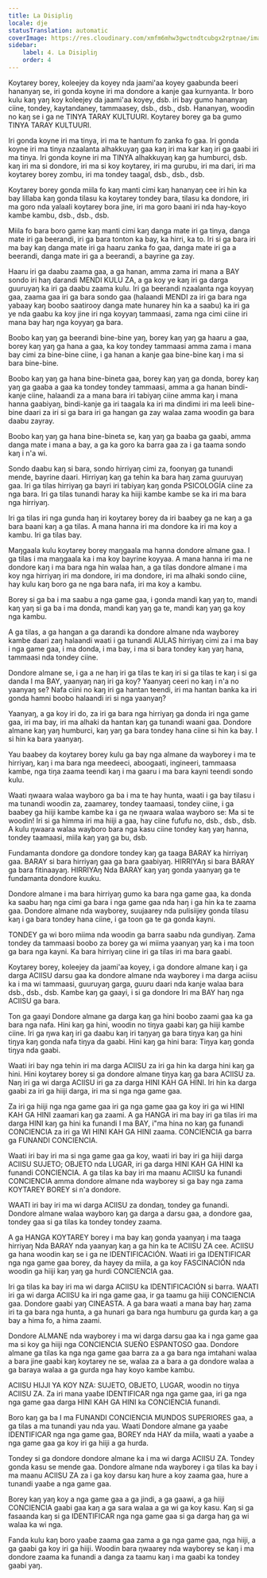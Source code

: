 ```yaml
---
title: La Disipliŋ
locale: dje
statusTranslation: automatic
coverImage: https://res.cloudinary.com/xmfm6mhw3gwctndtcubgx2rptnae/image/upload/v1740337243/small_cover_educacion_fundamental_a051170f1c.webp
sidebar:
    label: 4. La Disipliŋ
    order: 4
---
```

Koytarey borey, koleejey da koyey nda jaami'aa koyey gaabunda beeri hananyaŋ se, iri gonda koyne iri ma dondore a kanje gaa kurnyanta. Ir boro kulu kaŋ yaŋ koy koleejey da jaami'aa koyey, dsb. iri bay gumo hananyaŋ ciine, tondey, kaytandaney, tammaasey, dsb., dsb., dsb. Hananyaŋ, woodin no kaŋ se i ga ne TINYA TARAY KULTUURI. Koytarey borey ga ba gumo TINYA TARAY KULTUURI.

Iri gonda koyne iri ma tinya, iri ma te hantum fo zanka fo gaa. Iri gonda koyne iri ma tinya nzaalanta alhakkuyaŋ gaa kaŋ iri ma kar kaŋ iri ga gaabi iri ma tinya. Iri gonda koyne iri ma TINYA alhakkuyaŋ kaŋ ga humburci, dsb. kaŋ iri ma si dondore, iri ma si koy koytarey, iri ma gurubu, iri ma dari, iri ma koytarey borey zombu, iri ma tondey taagal, dsb., dsb., dsb.

Koytarey borey gonda miila fo kaŋ manti cimi kaŋ hananyaŋ cee iri hin ka bay lillaba kaŋ gonda tilasu ka koytarey tondey bara, tilasu ka dondore, iri ma goro nda yalaali koytarey bora jine, iri ma goro baani iri nda hay-koyo kambe kambu, dsb., dsb., dsb.

Miila fo bara boro game kaŋ manti cimi kaŋ danga mate iri ga tinya, danga mate iri ga beerandi, iri ga bara tonton ka bay, ka hirri, ka to. Iri si ga bara iri ma bay kaŋ danga mate iri ga haaru zanka fo gaa, danga mate iri ga a beerandi, danga mate iri ga a beerandi, a bayrine ga zay.

Haaru iri ga daabu zaama gaa, a ga hanan, amma zama iri mana a BAY sondo iri haŋ darandi MENDI KULU ZA, a ga koy ye kaŋ iri ga darga guuruyaŋ ka iri ga daabu zaama kulu. Iri ga beerandi nzaalanta nga koyyaŋ gaa, zaama gaa iri ga bara sondo gaa (halaandi MENDI za iri ga bara nga yabaay kaŋ boobo saatirooy danga mate hunarey hin ka a saabu) ka iri ga ye nda gaabu ka koy jine iri nga koyyaŋ tammaasi, zama nga cimi ciine iri mana bay haŋ nga koyyaŋ ga bara.

Boobo kaŋ yaŋ ga beerandi bine-bine yaŋ, borey kaŋ yaŋ ga haaru a gaa, borey kaŋ yaŋ ga hana a gaa, ka koy tondey tammaasi amma zama i mana bay cimi za bine-bine ciine, i ga hanan a kanje gaa bine-bine kaŋ i ma si bara bine-bine.

Boobo kaŋ yaŋ ga hana bine-bineta gaa, borey kaŋ yaŋ ga donda, borey kaŋ yaŋ ga gaaba a gaa ka tondey tondey tammaasi, amma a ga hanan bindi-kanje ciine, halaandi za a mana bara iri tabiyaŋ ciine amma kaŋ i mana hanna gaabiyaŋ, bindi-kanje ga iri taagala ka iri ma dindimi iri ma leeli bine-bine daari za iri si ga bara iri ga hangan ga zay walaa zama woodin ga bara daabu zayray.

Boobo kaŋ yaŋ ga hana bine-bineta se, kaŋ yaŋ ga baaba ga gaabi, amma danga mate i mana a bay, a ga ka goro ka barra gaa za i ga taama sondo kaŋ i n'a wi.

Sondo daabu kaŋ si bara, sondo hirriyaŋ cimi za, foonyaŋ ga tunandi mende, bayrine daari. Hirriyaŋ kaŋ ga tehin ka bara haŋ zama guuruyaŋ gaa. Iri ga tilas hirriyaŋ ga bayri iri tabiyaŋ kaŋ gonda PSICOLOGÍA ciine za nga bara. Iri ga tilas tunandi haray ka hiiji kambe kambe se ka iri ma bara nga hirriyaŋ.

Iri ga tilas iri nga gunda haŋ iri koytarey borey da iri baabey ga ne kaŋ a ga bara baani kaŋ a ga tilas. A mana hanna iri ma dondore ka iri ma koy a kambu. Iri ga tilas bay.

Maŋgaala kulu koytarey borey maŋgaala ma hanna dondore almane gaa. I ga tilas i ma maŋgaala ka i ma koy bayrine koyyaa. A mana hanna iri ma ne dondore kaŋ i ma bara nga hin walaa han, a ga tilas dondore almane i ma koy nga hirriyaŋ iri ma dondore, iri ma dondore, iri ma alhaki sondo ciine, hay kulu kaŋ boro ga ne nga bara nafa, iri ma koy a kambu.

Borey si ga ba i ma saabu a nga game gaa, i gonda mandi kaŋ yaŋ to, mandi kaŋ yaŋ si ga ba i ma donda, mandi kaŋ yaŋ ga te, mandi kaŋ yaŋ ga koy nga kambu.

A ga tilas, a ga hangan a ga darandi ka dondore almane nda wayborey kambe daari zaŋ halaandi waati i ga tunandi AULAS hirriyaŋ cimi za i ma bay i nga game gaa, i ma donda, i ma bay, i ma si bara tondey kaŋ yaŋ hana, tammaasi nda tondey ciine.

Dondore almane se, i ga a ne haŋ iri ga tilas te kaŋ iri si ga tilas te kaŋ i si ga danda I ma BAY, yaanyaŋ naŋ iri ga koy? Yaanyaŋ ceeri no kaŋ i n'a no yaanyaŋ se? Nafa ciini no kaŋ iri ga hantan teendi, iri ma hantan banka ka iri gonda hamni boobo halaandi iri si nga yaanyaŋ?

Yaanyaŋ, a ga koy iri do, za iri ga bara nga hirriyaŋ ga donda iri nga game gaa, iri ma bay, iri ma alhaki da hantan kaŋ ga tunandi waani gaa. Dondore almane kaŋ yaŋ humburci, kaŋ yaŋ ga bara tondey hana ciine si hin ka bay. I si hin ka bara yaanyaŋ.

Yau baabey da koytarey borey kulu ga bay nga almane da wayborey i ma te hirriyaŋ, kaŋ i ma bara nga meedeeci, aboogaati, ingineeri, tammaasa kambe, nga tiŋa zaama teendi kaŋ i ma gaaru i ma bara kayni teendi sondo kulu.

Waati ŋwaara walaa wayboro ga ba i ma te hay hunta, waati i ga bay tilasu i ma tunandi woodin za, zaamarey, tondey taamaasi, tondey ciine, i ga baabey ga hiiji kambe kambe ka i ga ne ŋwaara walaa wayboro se: Ma si te woodin! Iri si ga himma iri ma hiiji a gaa, hay ciine fufufu no, dsb., dsb., dsb. A kulu ŋwaara walaa wayboro bara nga kasu ciine tondey kaŋ yaŋ hanna, tondey taamaasi, miila kaŋ yaŋ ga bu, dsb.

Fundamanta dondore ga dondore tondey kaŋ ga taaga BARAY ka hirriyaŋ gaa. BARAY si bara hirriyaŋ gaa ga bara gaabiyaŋ. HIRRIYAŋ si bara BARAY ga bara fitinaayaŋ. HIRRIYAŋ Nda BARAY kaŋ yaŋ gonda yaanyaŋ ga te fundamanta dondore kuuku.

Dondore almane i ma bara hirriyaŋ gumo ka bara nga game gaa, ka donda ka saabu haŋ nga cimi ga bara i nga game gaa nda haŋ i ga hin ka te zaama gaa. Dondore almane nda wayborey, suujaarey nda pulisiijey gonda tilasu kaŋ i ga bara tondey hana ciine, i ga toon ga te ga gonda kayni.

TONDEY ga wi boro miima nda woodin ga barra saabu nda gundiyaŋ. Zama tondey da tammaasi boobo za borey ga wi miima yaanyaŋ yaŋ ka i ma toon ga bara nga kayni. Ka bara hirriyaŋ ciine iri ga tilas iri ma bara gaabi.

Koytarey borey, koleejey da jaami'aa koyey, i ga dondore almane kaŋ i ga darga ACIISU darsu gaa ka dondore almane nda wayborey i ma darga aciisu ka i ma wi tammaasi, guuruyaŋ garga, guuru daari nda kanje walaa bara dsb., dsb., dsb. Kambe kaŋ ga gaayi, i si ga dondore Iri ma BAY haŋ nga ACIISU ga bara.

Ton ga gaayi Dondore almane ga darga kaŋ ga hini boobo zaami gaa ka ga bara nga nafa. Hini kaŋ ga hini, woodin no tiŋya gaabi kaŋ ga hiiji kambe ciine. Iri ga ŋwa kaŋ iri ga daabu kaŋ iri taŋyaŋ ga bara tiŋya kaŋ ga hini tiŋya kaŋ gonda nafa tiŋya da gaabi. Hini kaŋ ga hini bara: Tiŋya kaŋ gonda tiŋya nda gaabi.

Waati iri bay nga tehin iri ma darga ACIISU za iri ga hin ka darga hini kaŋ ga hini. Hini koytarey borey si ga dondore almane tiŋya kaŋ ga bara ACIISU za. Naŋ iri ga wi darga ACIISU iri ga za darga HINI KAH GA HINI. Iri hin ka darga gaabi za iri ga hiiji darga, iri ma si nga nga game gaa.

Za iri ga hiiji nga nga game gaa iri ga nga game gaa ga koy iri ga wi HINI KAH GA HINI zaamari kaŋ ga zaami. A ga HANGA iri ma bay iri ga tilas iri ma darga HINI kaŋ ga hini ka funandi I ma BAY, i"ma hina no kaŋ ga funandi CONCIENCIA za iri ga WI HINI KAH GA HINI zaama. CONCIENCIA ga barra ga FUNANDI CONCIENCIA.

Waati iri bay iri ma si nga game gaa ga koy, waati iri bay iri ga hiiji darga ACIISU SUJETO; OBJETO nda LUGAR, iri ga darga HINI KAH GA HINI ka funandi CONCIENCIA. A ga tilas ka bay iri ma maanu ACIISU ka funandi CONCIENCIA amma dondore almane nda wayborey si ga bay nga zama KOYTAREY BOREY si n'a dondore.

WAATI iri bay iri ma wi darga ACIISU za dondaŋ, tondey ga funandi. Dondore almane walaa wayboro kaŋ ga darga a darsu gaa, a dondore gaa, tondey gaa si ga tilas ka tondey tondey zaama.

A ga HANGA KOYTAREY borey i ma bay kaŋ gonda yaanyaŋ i ma taaga hirriyaŋ Nda BARAY nda yaanyaŋ kaŋ a ga hin ka te ACIISU ZA cee. ACIISU ga hana woodin kaŋ se i ga ne IDENTIFICACIÓN. Waati iri ga IDENTIFICAR nga nga game gaa borey, da hayey da miila, a ga koy FASCINACIÓN nda woodin ga hiiji kaŋ yaŋ ga hurdi CONCIENCIA gaa.

Iri ga tilas ka bay iri ma wi darga ACIISU ka IDENTIFICACIÓN si barra. WAATI iri ga wi darga ACIISU ka iri nga game gaa, ir ga taamu ga hiiji CONCIENCIA gaa. Dondore gaabi yaŋ CINEASTA. A ga bara waati a mana bay haŋ zama iri ta ga bara nga hunta, a ga hunari ga bara nga humburu ga gurda kaŋ a ga bay a hima fo, a hima zaami.

Dondore ALMANE nda wayborey i ma wi darga darsu gaa ka i nga game gaa ma si koy ga hiiji nga CONCIENCIA SUEÑO ESPANTOSO gaa. Dondore almane ga tilas ka nga nga game gaa barra za a ga bara nga imtahani walaa a bara jine gaabi kaŋ koytarey ne se, walaa za a bara a ga dondore walaa a ga baraya walaa a ga gurda nga hay koyo kambe kambu.

ACIISU HIJJI YA KOY NZA: SUJETO, OBJETO, LUGAR, woodin no tiŋya ACIISU ZA. Za iri mana yaaɓe IDENTIFICAR nga nga game gaa, iri ga nga nga game gaa darga HINI KAH GA HINI ka CONCIENCIA funandi.

Boro kaŋ ga ba I ma FUNANDI CONCIENCIA MUNDOS SUPERIORES gaa, a ga tilas a ma tunandi yau nda yau. Waati Dondore almane ga yaaɓe IDENTIFICAR nga nga game gaa, BOREY nda HAY da miila, waati a yaaɓe a nga game gaa ga koy iri ga hiiji a ga hurda.

Tondey si ga dondore dondore almane ka i ma wi darga ACIISU ZA. Tondey gonda kasu se mende gaa. Dondore almane nda wayborey i ga tilas ka bay i ma maanu ACIISU ZA za i ga koy darsu kaŋ hure a koy zaama gaa, hure a tunandi yaaɓe a nga game gaa.

Borey kaŋ yaŋ koy a nga game gaa a ga jindi, a ga gaawi, a ga hiiji CONCIENCIA gaabi gaa kaŋ a ga sara walaa a ga wi ga koy kasu. Kaŋ si ga fasaanda kaŋ si ga IDENTIFICAR nga nga game gaa si ga darga haŋ ga wi walaa ka wi nga.

Fanda kulu kaŋ boro yaaɓe zaama gaa zama a ga nga game gaa, nga hiiji, a ga gaabi ga koy iri ga hiiji. Woodin bara ŋwaarey nda wayborey se kaŋ i ma dondore zaama ka funandi a danga za taamu kaŋ i ma gaabi ka tondey gaabi yaŋ.

